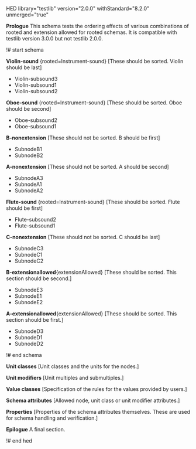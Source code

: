 HED library="testlib" version="2.0.0" withStandard="8.2.0" unmerged="true"

'''Prologue'''
This schema tests the ordering effects of various combinations of rooted and extension allowed for rooted schemas. It is compatible with testlib version 3.0.0 but not testlib 2.0.0.

!# start schema

'''Violin-sound''' {rooted=Instrument-sound} [These should be sorted.  Violin should be last]
* Violin-subsound3
* Violin-subsound1
* Violin-subsound2

'''Oboe-sound''' {rooted=Instrument-sound} [These should be sorted.  Oboe should be second]
* Oboe-subsound2
* Oboe-subsound1

'''B-nonextension''' [These should not be sorted.  B should be first]
* SubnodeB1
* SubnodeB2

'''A-nonextension''' [These should not be sorted.  A should be second]
* SubnodeA3
* SubnodeA1
* SubnodeA2

'''Flute-sound''' {rooted=Instrument-sound} [These should be sorted.  Flute should be first]
* Flute-subsound2
* Flute-subsound1

'''C-nonextension''' [These should not be sorted.  C should be last]
* SubnodeC3
* SubnodeC1
* SubnodeC2

'''B-extensionallowed'''{extensionAllowed} [These should be sorted.  This section should be second.]
* SubnodeE3
* SubnodeE1
* SubnodeE2

'''A-extensionallowed'''{extensionAllowed} [These should be sorted.  This section should be first.]
* SubnodeD3
* SubnodeD1
* SubnodeD2

!# end schema

'''Unit classes''' <nowiki>[Unit classes and the units for the nodes.]</nowiki>

'''Unit modifiers''' <nowiki>[Unit multiples and submultiples.]</nowiki>

'''Value classes''' <nowiki>[Specification of the rules for the values provided by users.]</nowiki>

'''Schema attributes''' <nowiki>[Allowed node, unit class or unit modifier attributes.]</nowiki>

'''Properties''' <nowiki>[Properties of the schema attributes themselves. These are used for schema handling and verification.]</nowiki>

'''Epilogue'''
A final section.

!# end hed